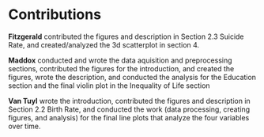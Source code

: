 # Contributions
**Fitzgerald** contributed the figures and description in Section 2.3 Suicide Rate, and created/analyzed the 3d scatterplot in section 4.

**Maddox** conducted and wrote the data aquisition and preprocessing sections, contributed the figures for the introduction, and created the figures, wrote the description, and conducted the analysis for the Education section and the final violin plot in the Inequality of Life section

**Van Tuyl** wrote the introduction, contributed the figures and description in Section 2.2 Birth Rate, and conducted the work (data processing, creating figures, and analysis) for the final line plots that analyze the four variables over time. 